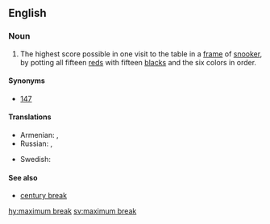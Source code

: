 ==English==

===Noun===
{{en-noun|head=[[maximum]] [[break]]}}

# {{context|snooker|lang=en}} The highest score possible in one visit to the table in a [[frame]] of [[snooker]], by potting all fifteen [[red]]s with fifteen [[black]]s and the six colors in order.

====Synonyms====
* [[147]]

====Translations====
{{trans-top|147 in snooker}}
* Armenian: {{t|hy|ամենաբարձր բրեյկ|sc=Armn}}, {{t|hy|ամենաբարձր բրեյք|sc=Armn}}
* Russian: {{t|ru|максимальный брейк}}, {{t|ru|наивысший брейк}}
{{trans-mid}}
* Swedish: {{t+|sv|maximumbreak|n}}
{{trans-bottom}}

====See also====
* [[century break]]

[[hy:maximum break]]
[[sv:maximum break]]